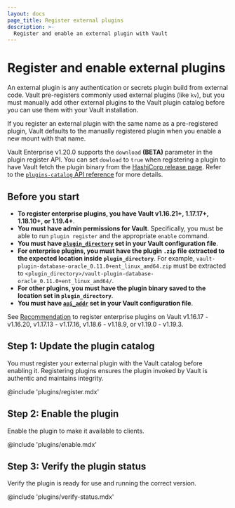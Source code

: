 ```yaml
---
layout: docs
page_title: Register external plugins
description: >-
  Register and enable an external plugin with Vault
---
```


# Register and enable external plugins

An external plugin is any authentication or secrets plugin build from external
code. Vault pre-registers commonly used external plugins (like `kv`), but you
must manually add other external plugins to the Vault plugin catalog before you
can use them with your Vault installation.

If you register an external plugin with the same name as a pre-registered plugin,
Vault defaults to the manually registered plugin when you enable a new mount
with that name.

Vault Enterprise v1.20.0 supports the `download` **(BETA)** parameter in the
plugin register API. You can set `dowload` to `true` when registering a plugin
to have Vault fetch the plugin binary from the
[HashiCorp release page](https://releases.hashicorp.com). Refer to the
[`plugins-catalog` API reference](/vault/api-docs/system/plugins-catalog#download)
for more details.

## Before you start

- **To register enterprise plugins, you have Vault v1.16.21+, 1.17.17+, 1.18.10+,
  or 1.19.4+**.
- **You must have admin permissions for Vault**. Specifically, you must be able
  to run `plugin register` and the appropriate `enable` command.
- **You must have
  [`plugin_directory`](/vault/docs/configuration#plugin_directory) set in your
  Vault configuration file**.
- **For enterprise plugins, you must have the plugin `.zip` file extracted to
  the expected location inside `plugin_directory`**.
  For example, `vault-plugin-database-oracle_0.11.0+ent_linux_amd64.zip` must be
  extracted to `<plugin_directory>/vault-plugin-database-oracle_0.11.0+ent_linux_amd64/`.
- **For other plugins, you must have the plugin binary saved to the
  location set in `plugin_directory`**.
- **You must have [`api_addr`](/vault/docs/configuration#api_addr) set in your
  Vault configuration file**.

See [Recommendation](/vault/docs/updates/important-changes#external-enterprise-plugins)
to register enterprise plugins on Vault v1.16.17 - v1.16.20, v1.17.13 - v1.17.16,
v1.18.6 - v1.18.9, or v1.19.0 - v1.19.3.

## Step 1: Update the plugin catalog

You must register your external plugin with the Vault catalog before enabling
it. Registering plugins ensures the plugin invoked by Vault is authentic and
maintains integrity.

@include 'plugins/register.mdx'


## Step 2: Enable the plugin

Enable the plugin to make it available to clients.

@include 'plugins/enable.mdx'


## Step 3: Verify the plugin status

Verify the plugin is ready for use and running the correct version.

@include 'plugins/verify-status.mdx'

